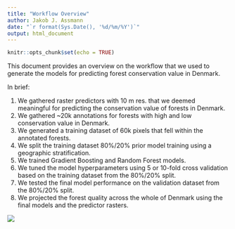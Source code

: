 ```yaml
---
title: "Workflow Overview"
author: Jakob J. Assmann
date: "`r format(Sys.Date(), '%d/%m/%Y')`"
output: html_document
---
```


```r
knitr::opts_chunk$set(echo = TRUE)
```

This document provides an overview on the workflow that we used to generate
the models for predicting forest conservation value in Denmark.

In brief: 

1. We gathered raster predictors with 10 m res. that we deemed meaningful for predicting the conservation value of forests in Denmark.
2. We gathered ~20k annotations for forests with high and low conservation value in Denmark. 
3. We generated a training dataset of 60k pixels that fell within the annotated forests.
4. We split the training dataset 80%/20% prior model training using a geographic stratification. 
5. We trained Gradient Boosting and Random Forest models.
6. We tuned the model hyperparameters using 5 or 10-fold cross validation based on the training dataset from the 80%/20% split. 
7. We tested the final model performance on the validation dataset from the 80%/20% split. 
8. We projected the forest quality across the whole of Denmark using the final models and the predictor rasters. 

![](figures/figure_1_workflow.png)

